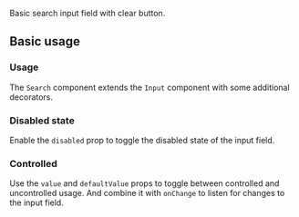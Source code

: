<ax-layout />

Basic search input field with clear button.

## Basic usage

### Usage

The `Search` component extends the `Input` component with some additional decorators.

<ax-demo name="search/usage" />

### Disabled state

Enable the `disabled` prop to toggle the disabled state of the input field.

<ax-demo name="search/disabled-usage" />

### Controlled

Use the `value` and `defaultValue` props to toggle between controlled and uncontrolled usage. And combine it with `onChange` to listen for changes to the input field.

<ax-demo name="search/controlled-usage" />
